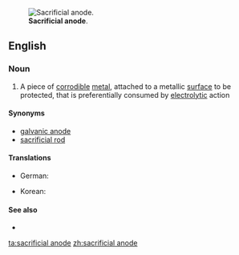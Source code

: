 [[Image:Sacrificial anode.jpg|thumb|'''Sacrificial anode'''.]]
==English==

===Noun===
{{en-noun|sg=[[sacrificial]] [[anode]]}}

# {{industry}} A piece of [[corrodible]] [[metal]], attached to a metallic [[surface]] to be protected, that is preferentially consumed by [[electrolytic]] action

====Synonyms====
* [[galvanic anode]]
* [[sacrificial rod]]

====Translations====
{{trans-top|piece of corrodible metal}}
* German: {{t-|de|Opferanode|f}}
{{trans-mid}}
* Korean: {{t-|ko|희생약극|tr=huisaeng yakgeuk|sc=Hang}}
{{trans-bottom}}

====See also====
* {{pedialite}}

[[ta:sacrificial anode]]
[[zh:sacrificial anode]]